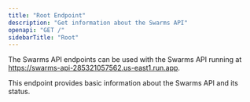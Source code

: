 ```yaml
---
title: "Root Endpoint"
description: "Get information about the Swarms API"
openapi: "GET /"
sidebarTitle: "Root"
---
```


<Note>

The Swarms API endpoints can be used with the Swarms API running at https://swarms-api-285321057562.us-east1.run.app.

</Note>

This endpoint provides basic information about the Swarms API and its status.
